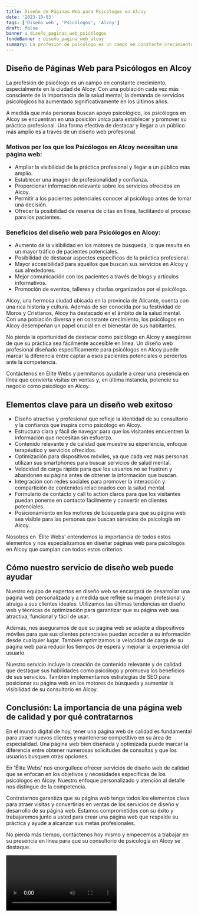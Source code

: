 ```yaml
---
title: Diseño de Páginas Web para Psicólogos en Alcoy
date: '2023-10-03'
tags: ['Diseño web', 'Psicólogos', 'Alcoy']
draft: false
banner : diseño_paginas_web_psicólogos
fondoBanner : diseño_pagina_web_alcoy
summary: La profesión de psicólogo es un campo en constante crecimiento, especialmente en la ciudad de Alcoy. Con una población cada vez más consciente de la importancia de la salud mental, la demanda de servicios psicológicos ha aumentado significativamente en los últimos años. 
---
```


## Diseño de Páginas Web para Psicólogos en Alcoy

La profesión de psicólogo es un campo en constante crecimiento, especialmente en la ciudad de Alcoy. Con una población cada vez más consciente de la importancia de la salud mental, la demanda de servicios psicológicos ha aumentado significativamente en los últimos años. 

A medida que más personas buscan apoyo psicológico, los psicólogos en Alcoy se encuentran en una posición única para establecer y promover su práctica profesional. Una forma efectiva de destacar y llegar a un público más amplio es a través de un diseño web profesional.

### Motivos por los que los Psicólogos en Alcoy necesitan una página web:

- Ampliar la visibilidad de la práctica profesional y llegar a un público más amplio.
- Establecer una imagen de profesionalidad y confianza.
- Proporcionar información relevante sobre los servicios ofrecidos en Alcoy.
- Permitir a los pacientes potenciales conocer al psicólogo antes de tomar una decisión.
- Ofrecer la posibilidad de reserva de citas en línea, facilitando el proceso para los pacientes.

### Beneficios del diseño web para Psicólogos en Alcoy:

- Aumento de la visibilidad en los motores de búsqueda, lo que resulta en un mayor tráfico de pacientes potenciales.
- Posibilidad de destacar aspectos específicos de la práctica profesional.
- Mayor accesibilidad para aquellos que buscan sus servicios en Alcoy y sus alrededores.
- Mejor comunicación con los pacientes a través de blogs y artículos informativos.
- Promoción de eventos, talleres y charlas organizados por el psicólogo.

Alcoy, una hermosa ciudad ubicada en la provincia de Alicante, cuenta con una rica historia y cultura. Además de ser conocida por su festividad de Moros y Cristianos, Alcoy ha destacado en el ámbito de la salud mental. Con una población diversa y en constante crecimiento, los psicólogos en Alcoy desempeñan un papel crucial en el bienestar de sus habitantes.

No pierda la oportunidad de destacar como psicólogo en Alcoy y asegúrese de que su práctica sea fácilmente accesible en línea. Un diseño web profesional diseñado específicamente para psicólogos en Alcoy puede marcar la diferencia entre captar a esos pacientes potenciales o perderlos ante la competencia.

Contáctenos en Élite Webs y permítanos ayudarle a crear una presencia en línea que convierta visitas en ventas y, en última instancia, potencie su negocio como psicólogo en Alcoy.

<GifSeo />

<Cta />

## Elementos clave para un diseño web exitoso

- Diseño atractivo y profesional que refleje la identidad de su consultorio y la confianza que inspira como psicólogo en Alcoy.
- Estructura clara y fácil de navegar para que los visitantes encuentren la información que necesitan sin esfuerzo.
- Contenido relevante y de calidad que muestre su experiencia, enfoque terapéutico y servicios ofrecidos.
- Optimización para dispositivos móviles, ya que cada vez más personas utilizan sus smartphones para buscar servicios de salud mental.
- Velocidad de carga rápida para que los usuarios no se frustren y abandonen su página antes de obtener la información que buscan.
- Integración con redes sociales para promover la interacción y compartición de contenidos relacionados con la salud mental.
- Formulario de contacto y call to action claros para que los visitantes puedan ponerse en contacto fácilmente y convertir en clientes potenciales.
- Posicionamiento en los motores de búsqueda para que su página web sea visible para las personas que buscan servicios de psicología en Alcoy.

Nosotros en 'Élite Webs' entendemos la importancia de todos estos elementos y nos especializamos en diseñar páginas web para psicólogos en Alcoy que cumplan con todos estos criterios.

## Cómo nuestro servicio de diseño web puede ayudar

Nuestro equipo de expertos en diseño web se encargará de desarrollar una página web personalizada y a medida que refleje su imagen profesional y atraiga a sus clientes ideales. Utilizamos las últimas tendencias en diseño web y técnicas de optimización para garantizar que su página web sea atractiva, funcional y fácil de usar.

Además, nos aseguramos de que su página web se adapte a dispositivos móviles para que sus clientes potenciales puedan acceder a su información desde cualquier lugar. También optimizamos la velocidad de carga de su página web para reducir los tiempos de espera y mejorar la experiencia del usuario.

Nuestro servicio incluye la creación de contenido relevante y de calidad que destaque sus habilidades como psicólogo y promueva los beneficios de sus servicios. También implementamos estrategias de SEO para posicionar su página web en los motores de búsqueda y aumentar la visibilidad de su consultorio en Alcoy.

## Conclusión: La importancia de una página web de calidad y por qué contratarnos

En el mundo digital de hoy, tener una página web de calidad es fundamental para atraer nuevos clientes y mantenerse competitivo en su área de especialidad. Una página web bien diseñada y optimizada puede marcar la diferencia entre obtener numerosas solicitudes de consultas y que los usuarios busquen otras opciones.

En 'Élite Webs' nos enorgullece ofrecer servicios de diseño web de calidad que se enfocan en los objetivos y necesidades específicas de los psicólogos en Alcoy. Nuestro enfoque personalizado y atención al detalle nos distingue de la competencia.

Contratarnos garantiza que su página web tenga todos los elementos clave para atraer visitas y convertirlas en ventas de los servicios de diseño y desarrollo de su página web. Estamos comprometidos con su éxito y trabajaremos junto a usted para crear una página web que respalde su práctica y ayude a alcanzar sus metas profesionales.

No pierda más tiempo, contáctenos hoy mismo y empecemos a trabajar en su presencia en línea para que su consultorio de psicología en Alcoy se destaque.

<Video />

<CtaBot job='Psicólogos' city='Alcoy'/>

<Gmaps query='Alcoy+españa+maps' />